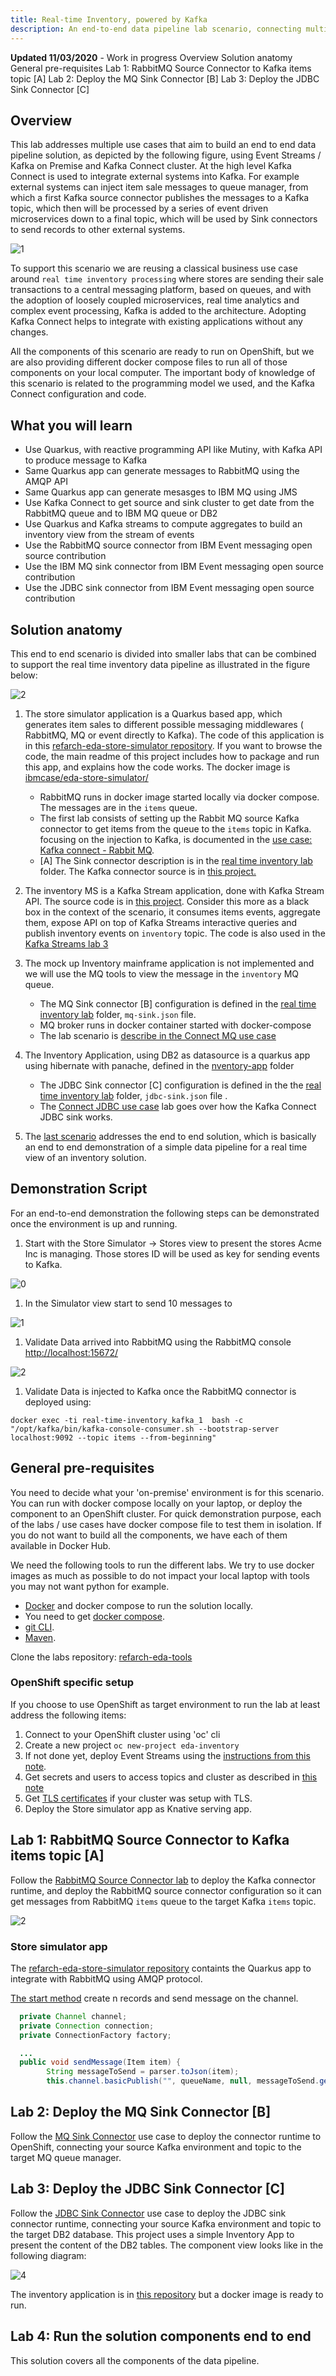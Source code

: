 ```yaml
---
title: Real-time Inventory, powered by Kafka
description: An end-to-end data pipeline lab scenario, connecting multiple components of a realtime inventory system via Kafka Connect.
---
```


<InlineNotification kind="warning">
<strong>Updated 11/03/2020</strong> - Work in progress
</InlineNotification>

<AnchorLinks>
  <AnchorLink>Overview</AnchorLink>
  <AnchorLink>Solution anatomy</AnchorLink>
  <AnchorLink>General pre-requisites</AnchorLink>
  <AnchorLink>Lab 1: RabbitMQ Source Connector to Kafka items topic [A]</AnchorLink>
  <AnchorLink>Lab 2: Deploy the MQ Sink Connector [B]</AnchorLink>
  <AnchorLink>Lab 3: Deploy the JDBC Sink Connector [C]</AnchorLink>
 </AnchorLinks>

## Overview

This lab addresses multiple use cases that aim to build an end to end data pipeline solution, as depicted by the following figure, using Event Streams / Kafka on Premise and Kafka Connect cluster. At the high level Kafka Connect is used to integrate external systems into Kafka. For example external systems can inject item sale messages to queue manager, from which a first Kafka source connector publishes the messages to a Kafka topic, which then will be processed by a series of event driven microservices down to a final topic, which will be used by Sink connectors to send records to other external systems.

 ![1](./images/kconnect-overview.png)

To support this scenario we are reusing a classical business use case around `real time inventory processing` where stores are sending their sale transactions to a central messaging platform, based on queues, and with the adoption of loosely coupled microservices, real time analytics and complex event processing, Kafka is added to the architecture. Adopting Kafka Connect helps to integrate with existing applications without any changes.

All the components of this scenario are ready to run on OpenShift, but we are also providing different docker compose files to run all of those components on your local computer. The important body of knowledge of this scenario is related to the programming model we used, and the Kafka Connect configuration and code.

## What you will learn

* Use Quarkus, with reactive programming API like Mutiny, with Kafka API to produce message to Kafka
* Same Quarkus app can generate messages to RabbitMQ using the AMQP API
* Same Quarkus app can generate mesasges to IBM MQ using JMS
* Use Kafka Connect to get source and sink cluster to get date from the RabbitMQ queue and to IBM MQ queue or DB2
* Use Quarkus and Kafka streams to compute aggregates to build an inventory view from the stream of events
* Use the RabbitMQ source connector from IBM Event messaging open source contribution
* Use the IBM MQ sink connector from IBM Event messaging open source contribution
* Use the JDBC sink connector from IBM Event messaging open source contribution

## Solution anatomy

This end to end scenario is divided into smaller labs that can be combined to support the real time inventory data pipeline as illustrated in the figure below:

 ![2](./images/kconnect-scenario-components.png)

1. The store simulator application is a Quarkus based app, which generates item sales to different possible messaging middlewares ( RabbitMQ, MQ or event directly to Kafka). The code of this application is in this [ refarch-eda-store-simulator repository](https://github.com/ibm-cloud-architecture/refarch-eda-store-simulator). If you want to browse the code, the main readme of this project includes how to package and run this app, and explains how the code works. The docker image is [ibmcase/eda-store-simulator/](https://hub.docker.com/r/ibmcase/eda-store-simulator)

    * RabbitMQ runs in docker image started locally via docker compose. The messages are in the `items` queue.
    * The first lab consists of setting up the Rabbit MQ source Kafka connector to get items from the queue to the `items` topic in Kafka.  focusing on the injection to Kafka, is documented in the [use case: Kafka connect - Rabbit MQ](../../use-cases/connect-rabbitmq/).
    * [A] The Sink connector description is in the [real time inventory lab](https://github.com/ibm-cloud-architecture/refarch-eda-tools) folder. The Kafka connector source is in [this project.](https://github.com/ibm-messaging/kafka-connect-rabbitmq-source)
    
2. The inventory MS is a Kafka Stream application, done with Kafka Stream API. The source code is in [this project](https://github.com/ibm-cloud-architecture/refarch-eda-item-inventory). Consider this more as a black box in the context of the scenario, it consumes items events, aggregate them, expose API on top of Kafka Streams interactive queries and publish inventory events on `inventory` topic. The code is also used in the [Kafka Streams lab 3](../../use-cases/kafka-streams/lab-3/)
3. The mock up Inventory mainframe application is not implemented and we will use the MQ tools to view the message in the `inventory` MQ queue.

    * The MQ Sink connector [B] configuration is defined in the [real time inventory lab](https://github.com/ibm-cloud-architecture/refarch-eda-tools) folder, `mq-sink.json` file.
    * MQ broker runs in docker container started with docker-compose
    * The lab scenario is [describe in the Connect MQ use case ](../../use-cases/connect-mq/)
1. The Inventory Application, using DB2 as datasource is a quarkus app using hibernate with panache, defined in the [nventory-app](https://github.com/jbcodeforce/eda-kconnect-lab/tree/master/inventory-app) folder

    * The JDBC Sink connector [C] configuration is defined in the the [real time inventory lab](https://github.com/ibm-cloud-architecture/refarch-eda-tools) folder, `jdbc-sink.json` file .
    * The [Connect JDBC use case](../../use-cases/connect-jdbc/) lab goes over how the Kafka Connect JDBC sink works.
1. The [last scenario](#scenario-4:-run-the-solution-components-end-to-end-on-kubernetes) addresses the end to end solution, which is basically an end to end demonstration of a simple data pipeline for a real time view of an inventory solution.

## Demonstration Script 

For an end-to-end demonstration the following steps can be demonstrated once the environment is up and running.

1. Start with the Store Simulator -> Stores view to present the stores Acme Inc is managing. Those stores ID will be used as key for sending events to Kafka.

 ![0](./images/stores-view.png)

1. In the Simulator view start to send 10 messages to 

 ![1](./images/rmq-simulator.png)

1. Validate Data arrived into RabbitMQ using the RabbitMQ console [http://localhost:15672/](http://localhost:15672/#/)

 ![2](../../use-cases/connect-rabbitmq/images/rabbitmq-item-msgs.png)

1. Validate Data is injected to Kafka once the RabbitMQ connector is deployed using:

```shell
docker exec -ti real-time-inventory_kafka_1  bash -c "/opt/kafka/bin/kafka-console-consumer.sh --bootstrap-server localhost:9092 --topic items --from-beginning"

```

## General pre-requisites

<InlineNotification kind="info">You need to decide what your 'on-premise' environment is for this scenario. You can run with docker compose locally on your laptop, or deploy the component to an OpenShift cluster. For quick demonstration purpose, each of the labs / use cases have docker compose file to test them in isolation. If you do not want to build all the components, we have each of them available in Docker Hub.
</InlineNotification>

We need the following tools to run the different labs. We try to use docker images as much as possible to do not impact your local laptop with tools you may not want python for example.

* [Docker](https://docs.docker.com/) and docker compose to run the solution locally.
* You need to get [docker compose](https://docs.docker.com/compose/).
* [git CLI](https://git-scm.com/downloads).
* [Maven](https://maven.apache.org/install.html).

Clone the labs repository: [refarch-eda-tools](https://github.com/ibm-cloud-architecture/refarch-eda-tools)

### OpenShift specific setup

If you choose to use OpenShift as target environment to run the lab at least address the following items:

1. Connect to your OpenShift cluster using 'oc' cli
1. Create a new project `oc new-project eda-inventory`
1. If not done yet, deploy Event Streams using the [instructions from this note](/use-cases/overview/pre-requisites#install-event-streams-using-operators).
1. Get secrets and users to access topics and cluster as described in [this note](/use-cases/overview/pre-requisites#getting-scram-authentication-from-event-streams-on-openshift)
1. Get [TLS certificates](/use-cases/overview/pre-requisites#getting-tls-authentication-from-event-streams-on-openshift) if your cluster was setup with TLS.
1. Deploy the Store simulator app as Knative serving app. 

## Lab 1: RabbitMQ Source Connector to Kafka items topic [A]

Follow the [RabbitMQ Source Connector lab](/use-cases/connect-rabbitmq/) to deploy the Kafka connector runtime, and deploy the RabbitMQ source connector configuration so it can get messages from RabbitMQ `items` queue to the target Kafka `items` topic.

 ![2](../../use-cases/connect-rabbitmq/images/comp-view.png)

### Store simulator app

The [refarch-eda-store-simulator repository](https://github.com/ibm-cloud-architecture/refarch-eda-store-simulator) containts the Quarkus app to integrate with RabbitMQ using AMQP protocol.

[The start method](https://github.com/ibm-cloud-architecture/refarch-eda-store-simulator/blob/79fcb162ca2f4837df5cd73ac0f346af4d767f18/src/main/java/ibm/gse/eda/stores/infrastructure/rabbitmq/RabbitMQItemGenerator.java#L57-L67) create n records and send message on the channel.

```Java
  private Channel channel;
  private Connection connection;
  private ConnectionFactory factory;

  ...
  public void sendMessage(Item item) {
        String messageToSend = parser.toJson(item);
        this.channel.basicPublish("", queueName, null, messageToSend.getBytes());
```

## Lab 2: Deploy the MQ Sink Connector [B]

Follow the [MQ Sink Connector](/use-cases/connect-mq/) use case to deploy the connector runtime to OpenShift, connecting your source Kafka environment and topic to the target MQ queue manager.


## Lab 3: Deploy the JDBC Sink Connector [C]

Follow the [JDBC Sink Connector](/use-cases/connect-jdbc/) use case to deploy the JDBC sink connector runtime, connecting your source Kafka environment and topic to the target DB2 database. This project uses a simple Inventory App to present the content of the DB2 tables. The component view looks like in the following diagram:

 ![4](../../use-cases/connect-jdbc/images/comp-view.png)

The inventory application is in [this repository](https://github.com/ibm-cloud-architecture/refarch-eda-inventory-app) but a docker image is ready to run.

## Lab 4: Run the solution components end to end

This solution covers all the components of the data pipeline. 

